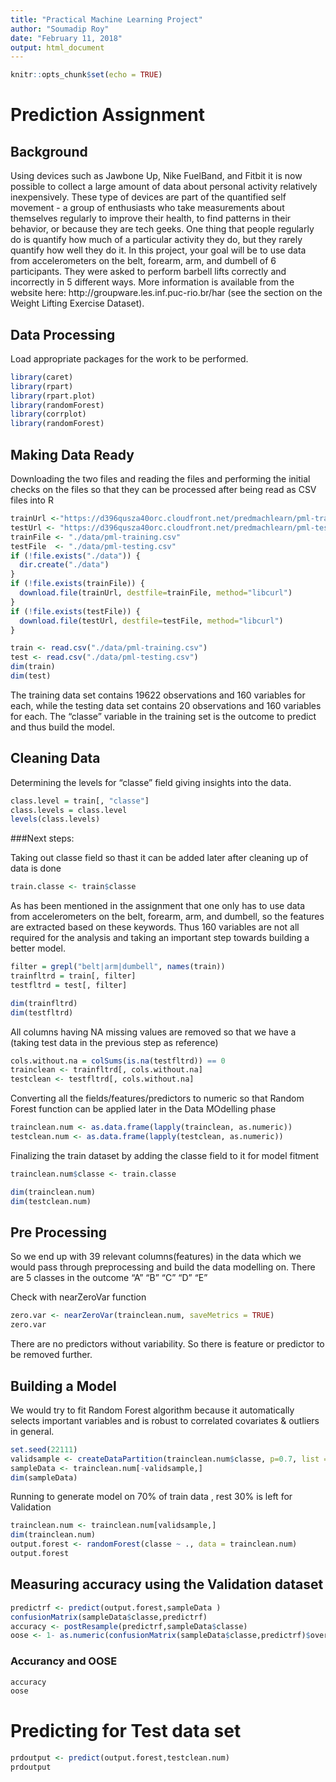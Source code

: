 ---
title: "Practical Machine Learning Project"
author: "Soumadip Roy"
date: "February 11, 2018"
output: html_document
---

```{r setup, include=FALSE}
knitr::opts_chunk$set(echo = TRUE)
```

# Prediction Assignment

## Background 

Using devices such as Jawbone Up, Nike FuelBand, and Fitbit it is now possible to collect a large amount of data about personal activity relatively inexpensively. These type of devices are part of the quantified self movement - a group of enthusiasts who take measurements about themselves regularly to improve their health, to find patterns in their behavior, or because they are tech geeks. One thing that people regularly do is quantify how much of a particular activity they do, but they rarely quantify how well they do it. In this project, your goal will be to use data from accelerometers on the belt, forearm, arm, and dumbell of 6 participants. They were asked to perform barbell lifts correctly and incorrectly in 5 different ways. More information is available from the website here: http://groupware.les.inf.puc-rio.br/har (see the section on the Weight Lifting Exercise Dataset).

## Data Processing

Load appropriate packages for the work to be performed.


```{r pressure, warning=FALSE, message = FALSE}
library(caret)
library(rpart)
library(rpart.plot)
library(randomForest)
library(corrplot)
library(randomForest)
```

## Making Data Ready

Downloading the two files and reading the files and performing the initial checks on the files so that they can be processed after being read as CSV files into R

```{r warning=FALSE, message = FALSE}
trainUrl <-"https://d396qusza40orc.cloudfront.net/predmachlearn/pml-training.csv"
testUrl <- "https://d396qusza40orc.cloudfront.net/predmachlearn/pml-testing.csv"
trainFile <- "./data/pml-training.csv"
testFile  <- "./data/pml-testing.csv"
if (!file.exists("./data")) {
  dir.create("./data")
}
if (!file.exists(trainFile)) {
  download.file(trainUrl, destfile=trainFile, method="libcurl")
}
if (!file.exists(testFile)) {
  download.file(testUrl, destfile=testFile, method="libcurl")
}

train <- read.csv("./data/pml-training.csv")
test <- read.csv("./data/pml-testing.csv")
dim(train)
dim(test)
```

The training data set contains 19622 observations and 160 variables for each, while the testing data set contains 20 observations and 160 variables for each. 
The "classe" variable in the training set is the outcome to predict and thus build the model.



## Cleaning Data
Determining the levels for "classe" field giving insights into the data.

```{r warning=FALSE, message = FALSE}
class.level = train[, "classe"]
class.levels = class.level 
levels(class.levels)
```

###Next steps:


Taking out classe field so thast it can be added later after cleaning up of data is done

```{r warning=FALSE, message = FALSE}
train.classe <- train$classe 
```

As has been mentioned in the assignment that one only has to use data from accelerometers on the belt, forearm, arm, and dumbell, so the features are extracted based on these keywords. Thus 160 variables are not all required for the analysis and taking an important step towards building a better model.

```{r warning=FALSE, message = FALSE}

filter = grepl("belt|arm|dumbell", names(train))
trainfltrd = train[, filter]
testfltrd = test[, filter]

dim(trainfltrd)
dim(testfltrd)
```

All columns having NA missing values are removed so that we have a (taking test data in the previous step as reference)

```{r warning=FALSE, message = FALSE}

cols.without.na = colSums(is.na(testfltrd)) == 0
trainclean <- trainfltrd[, cols.without.na] 
testclean <- testfltrd[, cols.without.na] 

```

Converting all the fields/features/predictors to numeric so that Random Forest function can be applied later in the Data MOdelling phase 

```{r warning=FALSE, message = FALSE}
trainclean.num <- as.data.frame(lapply(trainclean, as.numeric))
testclean.num <- as.data.frame(lapply(testclean, as.numeric))
```

Finalizing the train dataset by adding the classe field to it for model fitment
```{r warning=FALSE, message = FALSE}
trainclean.num$classe <- train.classe

dim(trainclean.num)
dim(testclean.num)
```

## Pre Processing
So we end up with 39 relevant columns(features) in the data which we would pass through preprocessing and build the data modelling on.
There are 5 classes in the outcome "A" "B" "C" "D" "E"


Check with nearZeroVar function

```{r warning=FALSE, message = FALSE}
zero.var <- nearZeroVar(trainclean.num, saveMetrics = TRUE)
zero.var
```

There are no predictors without variability. So there is feature or predictor to be removed further.

## Building a Model 

We would try to fit Random Forest algorithm because it automatically selects important variables and is robust to correlated covariates & outliers in general. 

```{r warning=FALSE, message = FALSE}
set.seed(22111)
validsample <- createDataPartition(trainclean.num$classe, p=0.7, list = F)
sampleData <- trainclean.num[-validsample,]
dim(sampleData)
```

Running to generate  model on 70% of train data , rest 30% is left for Validation
```{r warning=FALSE, message = FALSE}
trainclean.num <- trainclean.num[validsample,]
dim(trainclean.num)
output.forest <- randomForest(classe ~ ., data = trainclean.num)
output.forest
```

## Measuring accuracy using the Validation dataset
```{r warning=FALSE, message = FALSE}

predictrf <- predict(output.forest,sampleData )
confusionMatrix(sampleData$classe,predictrf)
accuracy <- postResample(predictrf,sampleData$classe)
oose <- 1- as.numeric(confusionMatrix(sampleData$classe,predictrf)$overall[1])
```

### Accurancy and OOSE 
```{r warning=FALSE, message = FALSE}
accuracy
oose

```

# Predicting for Test data set

```{r warning=FALSE, message = FALSE}
prdoutput <- predict(output.forest,testclean.num)
prdoutput

```


